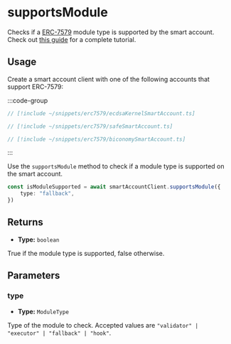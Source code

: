 # supportsModule

Checks if a [ERC-7579](https://eips.ethereum.org/EIPS/eip-7579) module type is supported by the smart account. Check out [this guide](/permissionless/how-to/accounts/use-erc7579-account) for a complete tutorial.

## Usage

Create a smart account client with one of the following accounts that support ERC-7579:

:::code-group

```ts [Kernel Account]
// [!include ~/snippets/erc7579/ecdsaKernelSmartAccount.ts]
```

```ts [Safe Account]
// [!include ~/snippets/erc7579/safeSmartAccount.ts]
```

```ts [Nexus Account]
// [!include ~/snippets/erc7579/biconomySmartAccount.ts]
```
:::

Use the `supportsModule` method to check if a module type is supported on the smart account.

```ts
const isModuleSupported = await smartAccountClient.supportsModule({
    type: "fallback",
})
```

## Returns

- **Type:** `boolean`

True if the module type is supported, false otherwise.

## Parameters

### type

- **Type:** `ModuleType`

Type of the module to check. Accepted values are `"validator" | "executor" | "fallback" | "hook"`.
